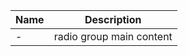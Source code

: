 | Name | Description                                 |
|------|---------------------------------------------|
| -    | radio group main content                    |
